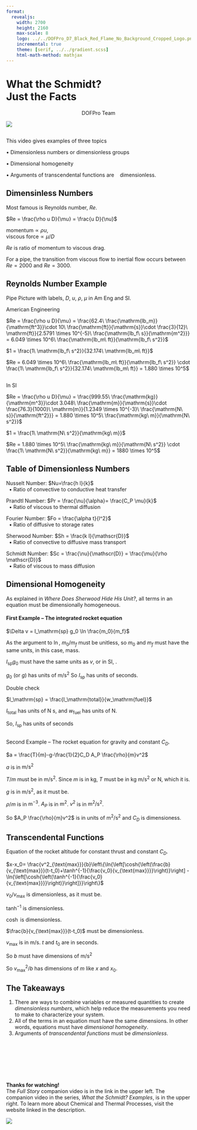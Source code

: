 ```yaml
---
format:
  revealjs:
    width: 2700
    height: 2160
    max-scale: 8
    logo: ../../DOFPro_D7_Black_Red_Flame_No_Background_Cropped_Logo.png
    incremental: true
    theme: [serif, ../../gradient.scss]
    html-math-method: mathjax
---
```


# What the Schmidt?</br>Just the Facts{.bigbold85}

::: {style="text-align: center;"}
DOFPro Team
:::

![](../../DOFPro_D7_Black_Red_Flame_No_Background_Cropped.png){.absolute left="22%" top="-55%"}

##

This video gives examples of three topics

::: {.absolute top=15% left=2%}
• Dimensionless numbers or dimensionless groups
:::

::: {.absolute top=30% left=2%}
• Dimensional homogeneity
:::

::: {.absolute top=45% left=2%}
• Arguments of transcendental functions are &nbsp;&nbsp;&nbsp;dimensionless.
:::

## Dimensinless Numbers

::: {.absolute top=10% left=2%}
Most famous is Reynolds number, $Re$.
:::

::: {.absolute top=20% left=5%}
$Re = \frac{\rho u D}{\mu} = \frac{u D}{\nu}$
:::

::: {.absolute top=30% left=5%}
$\mathrm{momentum} \propto \rho u$,</br>$\mathrm{viscous\ force} \propto \mu/D$
:::

::: {.absolute top=45% left=2%}
$Re$ is ratio of momentum to viscous drag.
:::

::: {.absolute top=55% left=2%}
For a pipe, the transition from viscous flow to inertial flow occurs between $Re = 2000$ and $Re = 3000$.
:::

## Reynolds Number Example

Pipe Picture with labels, $D$, $u$, $\rho$, $\mu$ in Am Eng and SI.

American Engineering

$Re = \frac{\rho u D}{\mu} = \frac{62.4\ \frac{\mathrm{lb_m}}{\mathrm{ft^3}}\cdot 10\ \frac{\mathrm{ft}}{\mathrm{s}}\cdot \frac{3}{12}\ \mathrm{ft}}{2.5791 \times 10^{-5}\ \frac{\mathrm{lb_f\ s}}{\mathrm{m^2}}} = 6.049 \times 10^6\ \frac{\mathrm{lb_m\ ft}}{\mathrm{lb_f\ s^2}}$

$1 = \frac{1\ \mathrm{lb_f\ s^2}}{32.174\ \mathrm{lb_m\ ft}}$

$Re =  6.049 \times 10^6\ \frac{\mathrm{lb_m\ ft}}{\mathrm{lb_f\ s^2}} \cdot \frac{1\ \mathrm{lb_f\ s^2}}{32.174\ \mathrm{lb_m\ ft}} = 1.880 \times 10^5$

##

In SI

$Re = \frac{\rho u D}{\mu} = \frac{999.55\ \frac{\mathrm{kg}}{\mathrm{m^3}}\cdot 3.048\ \frac{\mathrm{m}}{\mathrm{s}}\cdot \frac{76.3}{1000}\ \mathrm{m}}{1.2349 \times 10^{-3}\ \frac{\mathrm{N\ s}}{\mathrm{ft^2}}} = 1.880 \times 10^5\ \frac{\mathrm{kg\ m}}{\mathrm{N\ s^2}}$

$1 = \frac{1\ \mathrm{N\ s^2}}{\mathrm{kg\ m}}$

$Re = 1.880 \times 10^5\ \frac{\mathrm{kg\ m}}{\mathrm{N\ s^2}} \cdot \frac{1\ \mathrm{N\ s^2}}{\mathrm{kg\ m}} = 1880 \times 10^5$

## Table of Dimensionless Numbers

:::{.absolute top=10% left=0%}
Nusselt Number: $Nu=\frac{h l}{k}$</br>&nbsp;&nbsp;• Ratio of convective to conductive heat transfer
:::

:::{.absolute top=25% left=0%}
Prandtl Number: $Pr = \frac{\nu}{\alpha}= \frac{C_P \mu}{k}$</br>&nbsp;&nbsp;• Ratio of viscous to thermal diffusion
:::

:::{.absolute top=40% left=0%}
Fourier Number: $Fo = \frac{\alpha t}{l^2}$</br>&nbsp;&nbsp;• Ratio of diffusive to storage rates
:::

:::{.absolute top=55% left=0%}
Sherwood Number: $Sh = \frac{k l}{\mathscr{D}}$</br>&nbsp;&nbsp;• Ratio of convective to diffusive mass transport
:::

:::{.absolute top=70% left=0%}
Schmidt Number: $Sc = \frac{\nu}{\mathscr{D}} = \frac{\mu}{\rho \mathscr{D}}$</br>&nbsp;&nbsp;• Ratio of viscous to mass diffusion
:::

## Dimensional Homogeneity

As explained in *Where Does Sherwood Hide His Unit?*, all terms in an equation must be dimensionally homogeneous.

#### First Example – The integrated rocket equation

$\Delta v = I_\mathrm{sp} g_0 \ln \frac{m_0}{m_f}$

As the argument to $\ln$, $m_0/m_f$ must be unitless, so $m_0$ and $m_f$ must have the same units, in this case, mass.

$I_\mathrm{sp} g_0$ must have the same units as $v$, or in SI, \mathrm{m/s}. 

$g_0$ (or $g$) has units of $\mathrm{m/s^2}$ So $I_\mathrm{sp}$ has units of seconds.

Double check 

$I_\mathrm{sp} = \frac{I_\mathrm{total}}{w_\mathrm{fuel}}$

$I_\mathrm{total}$ has units of $\mathrm{N\ s}$, and $w_\mathrm{fuel}$ has units of ${\mathrm{N}}$.

So, $I_\mathrm{sp}$ has units of seconds

##

Second Example – The rocket equation for gravity and constant $C_D$.

$a = \frac{T}{m}-g-\frac{1}{2}C_D A_P \frac{\rho}{m}v^2$

$a$ is in $\mathrm{m/s^2}$

$T/m$ must be in $\mathrm{m/s^2}$. Since $m$ is in $\mathrm{kg}$, $T$ must be in $\mathrm{kg\ m/s^2}$ or $\mathrm{N}$, which it is.

$g$ is in $\mathrm{m/s^2}$, as it must be.

$\rho/m$ is in $\mathrm{m^{-3}}$. $A_P$ is in $\mathrm{m^2}$. $v^2$ is in $\mathrm{m^2/s^2}$.

So $A_P \frac{\rho}{m}v^2$ is in units of $\mathrm{m^2/s^2}$ and $C_D$ is dimensioness.

## Transcendental Functions

Equation of the rocket altitude for constant thrust and constant $C_D$.

$x-x_0= \frac{v^2_{\text{max}}}{b}\left\{\ln{\left[\cosh{\left(\frac{b}{v_{\text{max}}}(t-t_0)+\tanh^{-1}{\frac{v_0}{v_{\text{max}}}}\right)}\right] - \ln{\left[\cosh{\left(\tanh^{-1}{\frac{v_0}{v_{\text{max}}}}\right)}\right]}}\right\}$

$v_0/v_\mathrm{max}$ is dimensionless, as it must be.

$\tanh^{-1}$ is dimensionless.

$\cosh$ is dimensionless.

$\frac{b}{v_{\text{max}}}(t-t_0)$ must be dimensionless.

$v_{\text{max}}$ is in $\mathrm{m/s}$. $t$ and $t_0$ are in seconds.

So $b$ must have dimensions of $\mathrm{m/s^2}$

So $v^2_{\mathrm{max}}/b$ has dimensions of $m$ like $x$ and $x_0$.

## The Takeaways

1. There are ways to combine variables or measured quantities to create *dimensionless numbers*, which help reduce the measurements you need to make to characterize your system.
2. All of the terms in an equation must have the same dimensions. In other words, equations must have *dimensional homogeneity*.
3. Arguments of *transcendental functions* must be *dimensionless*.




#

::: {.centered}
 </br></br></br></br></br>**Thanks for watching!** </br> The *Full Story* companion video is in the link in the upper left. The companion video in the series, *What the Schmidt? Examples*, is in the upper right. To learn more about Chemical and Thermal Processes, visit the website linked in the description.
:::

![](../../DOFPro_D7_Black_Red_Flame_No_Background_Cropped.png){.absolute left="20%" top="100%"}